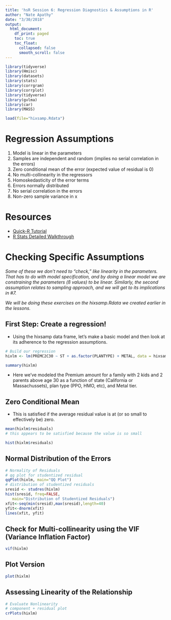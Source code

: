 ```yaml
---
title: 'hsR Session 6: Regression Diagnostics & Assumptions in R'
author: "Nate Apathy"
date: "3/30/2018"
output:
  html_document:
    df_print: paged
    toc: true
    toc_float:
      collapsed: false
      smooth_scroll: false
---
```


```r
library(tidyverse)
library(Hmisc)
library(datasets)
library(stats)
library(corrgram)
library(corrplot)
library(tidyverse)
library(gvlma)
library(car)
library(MASS)

load(file="hixsamp.Rdata")
```

# Regression Assumptions

1. Model is linear in the parameters
2. Samples are independent and random (implies no serial correlation in the errors)
3. Zero conditional mean of the error (expected value of residual is 0)
4. No multi-collinearity in the regressors
5. Homoskedasticity of the error terms
6. Errors normally distributed
7. No serial correlation in the errors
8. Non-zero sample variance in x

# Resources
- [Quick-R Tutorial](https://www.statmethods.net/stats/rdiagnostics.html)
- [R Stats Detailed Walkthrough](http://r-statistics.co/Assumptions-of-Linear-Regression.html)

# Checking Specific Assumptions
*Some of these we don't need to "check," like linearity in the parameters. That has to do with model specification, and by doing a linear model we are constraining the parameters (ß values) to be linear. Similarly, the second assumption relates to sampling approach, and we will get to its implications in #7.*

*We will be doing these exercises on the hixsamp.Rdata we created earlier in the lessons.*

## First Step: Create a regression!
- Using the hixsamp data frame, let's make a basic model and then look at its adherence to the regression assumptions.
```r
# Build our regression
hixlm <- lm(PREMC2C30 ~ ST + as.factor(PLANTYPE) + METAL, data = hixsamp)

summary(hixlm)
```
- Here we've modeled the Premium amount for a family with 2 kids and 2 parents above age 30 as a function of state (California or Massachussets), plan type (PPO, HMO, etc), and Metal tier.

## Zero Conditional Mean
- This is satisfied if the average residual value is at (or so small to effectively be) zero.

```r
mean(hixlm$residuals)
# this appears to be satisfied because the value is so small

hist(hixlm$residuals)
```

## Normal Distribution of the Errors 
```r
# Normality of Residuals
# qq plot for studentized residual
qqPlot(hixlm, main="QQ Plot")
# distribution of studentized residuals
sresid <- studres(hixlm)
hist(sresid, freq=FALSE, 
   main="Distribution of Studentized Residuals")
xfit<-seq(min(sresid),max(sresid),length=40) 
yfit<-dnorm(xfit) 
lines(xfit, yfit)
```

## Check for Multi-collinearity using the VIF (Variance Inflation Factor)
```r
vif(hixlm)
```


## Plot Version
```r
plot(hixlm)
```


## Assessing Linearity of the Relationship
```r
# Evaluate Nonlinearity
# component + residual plot 
crPlots(hixlm)
```


